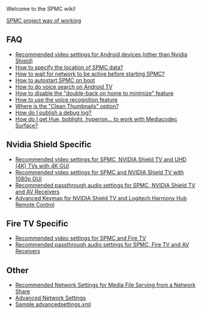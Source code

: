 Welcome to the SPMC wiki!

[[SPMC project way of working]]

== FAQ ==
* [[Recommended video settings for Android devices (other than Nvidia Shield)]]
* [[How to specify the location of SPMC data?]]
* [[How to wait for network to be active before starting SPMC?]]
* [[How to autostart SPMC on boot]]
* [[How to do voice search on Android TV]]
* [[How to disable the "double-back on home to minimize" feature]]
* [[How to use the voice recognition feature]]
* [[Where is the "Clean Thumbnails" option?]]
* [[How do I publish a debug log?]]
* [[How do I get Hue, boblight, hyperion... to work with Mediacodec Surface?]]

== Nvidia Shield Specific ==
* [[Recommended video settings for SPMC, NVIDIA Shield TV and UHD (4K) TVs with 4K GUI]]
* [[Recommended video settings for SPMC and NVIDIA Shield TV with 1080p GUI]]
* [[Recommended passthrough audio settings for SPMC, NVIDIA Shield TV and AV Receivers]]
* [[Advanced Keymap for NVIDIA Shield TV and Logitech Harmony Hub Remote Control]]

== Fire TV Specific ==
* [[Recommended video settings for SPMC and Fire TV]]
* [[Recommended passthrough audio settings for SPMC, Fire TV and AV Receivers]]

== Other ==
* [[Recommended Network Settings for Media File Serving from a Network Share]]
* [[Advanced Network Settings]]
* [[Sample advancedsettings.xml]]